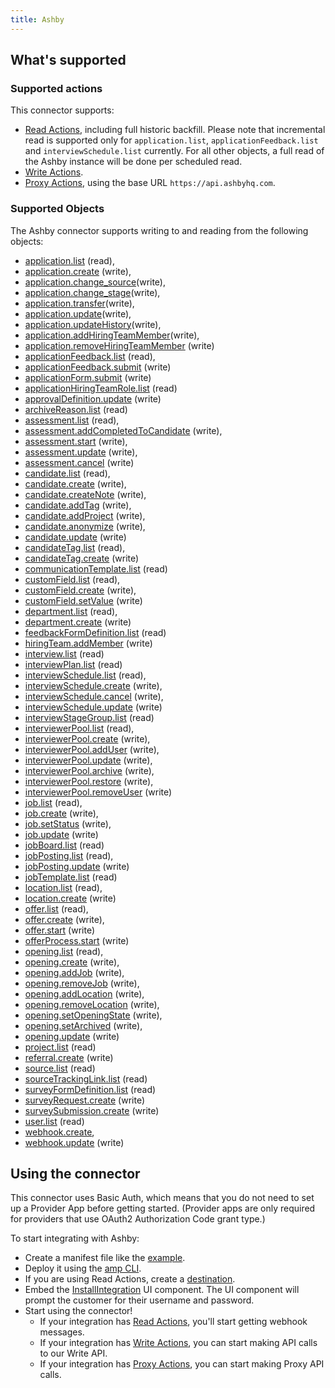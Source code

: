 ```yaml
---
title: Ashby
---
```


## What's supported

### Supported actions

This connector supports:
- [Read Actions](/read-actions), including full historic backfill. Please note that incremental read is supported only for `application.list`, `applicationFeedback.list` and `interviewSchedule.list` currently. For all other objects, a full read of the Ashby instance will be done per scheduled read.
- [Write Actions](/write-actions).
- [Proxy Actions](/proxy-actions), using the base URL `https://api.ashbyhq.com`.

### Supported Objects

The Ashby connector supports writing to and reading from the following objects:
- [application.list](https://developers.ashbyhq.com/reference/applicationlist) (read), 
- [application.create](https://developers.ashbyhq.com/reference/applicationcreate) (write), 
- [application.change_source](https://developers.ashbyhq.com/reference/applicationchangesource)(write), 
- [application.change_stage](https://developers.ashbyhq.com/reference/applicationchangestage)(write), 
- [application.transfer](https://developers.ashbyhq.com/reference/applicationtransfer)(write), 
- [application.update](https://developers.ashbyhq.com/reference/applicationupdate)(write), 
- [application.updateHistory](https://developers.ashbyhq.com/reference/applicationupdatehistory)(write), 
- [application.addHiringTeamMember](https://developers.ashbyhq.com/reference/applicationaddhiringteammember)(write), 
- [application.removeHiringTeamMember](https://developers.ashbyhq.com/reference/applicationremovehiringteammember) (write)
- [applicationFeedback.list](https://developers.ashbyhq.com/reference/applicationfeedbacklist) (read), 
- [applicationFeedback.submit](https://developers.ashbyhq.com/reference/applicationfeedbacksubmit) (write)
- [applicationForm.submit](https://developers.ashbyhq.com/reference/applicationformsubmit) (write)
- [applicationHiringTeamRole.list](https://developers.ashbyhq.com/reference/applicationhiringteamrolelist) (read)
- [approvalDefinition.update](https://developers.ashbyhq.com/reference/approvaldefinitionupdate) (write)
- [archiveReason.list](https://developers.ashbyhq.com/reference/archivereasonlist) (read)
- [assessment.list](https://developers.ashbyhq.com/reference/assessmentlist) (read), 
- [assessment.addCompletedToCandidate](https://developers.ashbyhq.com/reference/assessmentaddcompletedtocandidate) (write), 
- [assessment.start](https://developers.ashbyhq.com/reference/assessmentstart) (write), 
- [assessment.update](https://developers.ashbyhq.com/reference/assessmentsupdate) (write), 
- [assessment.cancel](https://developers.ashbyhq.com/reference/assessmentcancel) (write)
- [candidate.list](https://developers.ashbyhq.com/reference/candidatelist) (read), 
- [candidate.create](https://developers.ashbyhq.com/reference/candidatecreate) (write), 
- [candidate.createNote](https://developers.ashbyhq.com/reference/candidatecreatenote) (write), 
- [candidate.addTag](https://developers.ashbyhq.com/reference/candidateaddtag) (write), 
- [candidate.addProject](https://developers.ashbyhq.com/reference/candidateaddproject) (write), 
- [candidate.anonymize](https://developers.ashbyhq.com/reference/candidateanonymize) (write), 
- [candidate.update](https://developers.ashbyhq.com/reference/candidateupdate) (write)
- [candidateTag.list](https://developers.ashbyhq.com/reference/candidatetaglist) (read), 
- [candidateTag.create](https://developers.ashbyhq.com/reference/candidatetagcreate) (write)
- [communicationTemplate.list](https://developers.ashbyhq.com/reference/communicationtemplatelist) (read)
- [customField.list](https://developers.ashbyhq.com/reference/customfieldlist) (read), 
- [customField.create](https://developers.ashbyhq.com/reference/customfieldcreate) (write), 
- [customField.setValue](https://developers.ashbyhq.com/reference/customfieldsetvalue) (write)
- [department.list](https://developers.ashbyhq.com/reference/departmentlist) (read), 
- [department.create](https://developers.ashbyhq.com/reference/departmentcreate) (write)
- [feedbackFormDefinition.list](https://developers.ashbyhq.com/reference/feedbackformdefinitionlist) (read)
- [hiringTeam.addMember](https://developers.ashbyhq.com/reference/hiringteamaddmember) (write)
- [interview.list](https://developers.ashbyhq.com/reference/interviewlist) (read)
- [interviewPlan.list](https://developers.ashbyhq.com/reference/interviewplanist) (read)
- [interviewSchedule.list](https://developers.ashbyhq.com/reference/interviewschedulelist) (read), 
- [interviewSchedule.create](https://developers.ashbyhq.com/reference/interviewschedulecreate) (write), 
- [interviewSchedule.cancel](https://developers.ashbyhq.com/reference/interviewschedulecancel) (write), 
- [interviewSchedule.update](https://developers.ashbyhq.com/reference/interviewscheduleupdate) (write)
- [interviewStageGroup.list](https://developers.ashbyhq.com/reference/interviewstagegrouplist) (read)
- [interviewerPool.list](https://developers.ashbyhq.com/reference/interviewerpoollist) (read), 
- [interviewerPool.create](https://developers.ashbyhq.com/reference/interviewerpoolcreate) (write), 
- [interviewerPool.addUser](https://developers.ashbyhq.com/reference/interviewerpooladduser) (write), 
- [interviewerPool.update](https://developers.ashbyhq.com/reference/interviewerpoolupdate) (write), 
- [interviewerPool.archive](https://developers.ashbyhq.com/reference/interviewerpoolarchive) (write), 
- [interviewerPool.restore](https://developers.ashbyhq.com/reference/interviewerpoolrestore) (write), 
- [interviewerPool.removeUser](https://developers.ashbyhq.com/reference/interviewerpoolremoveuser) (write)
- [job.list](https://developers.ashbyhq.com/reference/joblist) (read), 
- [job.create](https://developers.ashbyhq.com/reference/jobcreate) (write), 
- [job.setStatus](https://developers.ashbyhq.com/reference/jobsetstatus)  (write), 
- [job.update](https://developers.ashbyhq.com/reference/jobupdate) (write)
- [jobBoard.list](https://developers.ashbyhq.com/reference/jobboardlist) (read)
- [jobPosting.list](https://developers.ashbyhq.com/reference/jobpostinglist) (read),
- [jobPosting.update](https://developers.ashbyhq.com/reference/jobpostingupdate) (write)
- [jobTemplate.list](https://developers.ashbyhq.com/reference/jobtemplatelist) (read)
- [location.list](https://developers.ashbyhq.com/reference/locationlist) (read), 
- [location.create](https://developers.ashbyhq.com/reference/locationcreate) (write)
- [offer.list](https://developers.ashbyhq.com/reference/offerlist) (read), 
- [offer.create](https://developers.ashbyhq.com/reference/offercreate)  (write), 
- [offer.start](https://developers.ashbyhq.com/reference/offerstart) (write)
- [offerProcess.start](https://developers.ashbyhq.com/reference/offerprocessstart) (write)
- [opening.list](https://developers.ashbyhq.com/reference/openinglist) (read), 
- [opening.create](https://developers.ashbyhq.com/reference/openingcreate)  (write), 
- [opening.addJob](https://developers.ashbyhq.com/reference/openingaddjob)  (write), 
- [opening.removeJob](https://developers.ashbyhq.com/reference/openingremovejob)  (write), 
- [opening.addLocation](https://developers.ashbyhq.com/reference/openingaddlocation)  (write), 
- [opening.removeLocation](https://developers.ashbyhq.com/reference/openingremovelocation)  (write), 
- [opening.setOpeningState](https://developers.ashbyhq.com/reference/openingsetopeningstate)  (write), 
- [opening.setArchived](https://developers.ashbyhq.com/reference/openingsetarchived) (write),
- [opening.update](https://developers.ashbyhq.com/reference/openingupdate) (write)
- [project.list](https://developers.ashbyhq.com/reference/projectlist) (read)
- [referral.create](https://developers.ashbyhq.com/reference/referralcreate) (write)
- [source.list](https://developers.ashbyhq.com/reference/sourcelist) (read)
- [sourceTrackingLink.list](https://developers.ashbyhq.com/reference/sourcetrackinglinklist) (read)
- [surveyFormDefinition.list](https://developers.ashbyhq.com/reference/surveyformdefinitionlist) (read)
- [surveyRequest.create](https://developers.ashbyhq.com/reference/surveyrequestcreate) (write)
- [surveySubmission.create](https://developers.ashbyhq.com/reference/surveysubmissioncreate) (write)
- [user.list](https://developers.ashbyhq.com/reference/userlist) (read)
- [webhook.create](https://developers.ashbyhq.com/reference/webhookcreate), 
- [webhook.update](https://developers.ashbyhq.com/reference/webhookupdate) (write)

## Using the connector

This connector uses Basic Auth, which means that you do not need to set up a Provider App before getting started. (Provider apps are only required for providers that use OAuth2 Authorization Code grant type.)

To start integrating with Ashby:

- Create a manifest file like the [example](https://github.com/amp-labs/samples/blob/main/ashby/amp.yaml).
- Deploy it using the [amp CLI](/cli/overview).
- If you are using Read Actions, create a [destination](/destinations).
- Embed the [InstallIntegration](/embeddable-ui-components#install-integration) UI component. The UI component will prompt the customer for their username and password.
- Start using the connector!
   - If your integration has [Read Actions](/read-actions), you'll start getting webhook messages.
   - If your integration has [Write Actions](/write-actions), you can start making API calls to our Write API.
   - If your integration has [Proxy Actions](/proxy-actions), you can start making Proxy API calls.
